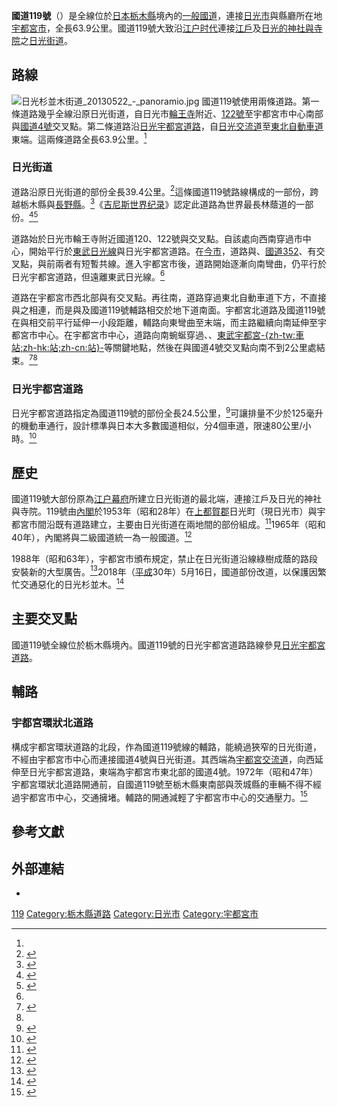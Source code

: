 {{noteTA
|G1=Transport
|G2=Unit
}}
{{Infobox road2
|country=JPN
|type=National
|route=119
|maint=
|alternate_name={{lang|ja|国道119号}}
|map={{Maplink|zoom=9|frame=yes|plain=yes|frame-align=center|frame-width=300|frame-height=200|frame-latitude=36.62|frame-longitude=139.75|type=line|stroke-color=#cc0000|stroke-width=2}}
|map_custom=yes
|map_notes=國道119號，路線以紅色表示
|image=
|length_km=39.4
|length_round=
|length_ref=<ref name="stats">{{cite web|script-title=ja:一般国道の路線別、都道府県別道路現況|url=http://www.mlit.go.jp/road/ir/ir-data/tokei-nen/2016/pdf/d_genkyou26.pdf|language=ja|publisher=[[國土交通省|國土交通省]]|access-date=2020-02-19|archive-date=2017-03-24|archive-url=https://web.archive.org/web/20170324085031/http://www.mlit.go.jp/road/ir/ir-data/tokei-nen/2016/pdf/d_genkyou26.pdf|url-status=live}}</ref>
|established=1953年（[[昭和|昭和]]28年）
|direction_a=西
|terminus_a=[[栃木縣|栃木縣]][[日光市|日光市]]<br>{{jct|country=JPN|Route|120|Route|122}}／{{tsl|ja|栃木県道247号日光今市線|栃木縣道247號日光今市線}}
|junction=
|direction_b=東
|terminus_b=栃木縣[[宇都宮市|宇都宮市]]<br>{{jct|country=JPN|Route|4}}
|previous_type=Route
|previous_route=118
|next_type=Route
|next_route=120
|browse=
}}
'''國道119號'''（{{jpn|j=国道119号|hg=こくどうひゃくじゅうきゅうごう|rm=Kokudō Hyakujūkyū-gō}}）是全線位於[[日本|日本]][[栃木縣|栃木縣]]境內的[[一般國道|一般國道]]，連接[[日光市|日光市]]與縣廳所在地[[宇都宮市|宇都宮市]]，全長63.9公里。國道119號大致沿[[江户时代|江户时代]]連接[[江戶|江戶]]及[[日光的神社與寺院|日光的神社與寺院]]之[[日光街道|日光街道]]。

==路線==
[[File:日光杉並木街道_20130522_-_panoramio.jpg|thumb]]
國道119號使用兩條道路。第一條道路幾乎全線沿原日光街道，自日光市[[輪王寺|輪王寺]]附近{{tsl|ja|国道120号|國道120號 (日本)|國道120}}、[[國道122號_(日本)|122號]]至宇都宮市中心南部與[[國道4號_(日本)|國道4號]]交叉點。第二條道路沿[[日光宇都宮道路|日光宇都宮道路]]，自[[日光交流道|日光交流道]]至[[東北自動車道|東北自動車道]]東端。這兩條道路全長63.9公里。<ref name="stats"/>

===日光街道===
道路沿原日光街道的部份全長39.4公里。<ref name="google1">{{google maps |title=Route 119 (1)|url=https://www.google.com/maps/dir/36.7537132,139.6043812/36.5366701,139.8808323/@36.6501692,139.6938199,11.25z/data=!4m21!4m20!1m15!3m4!1m2!1d139.7631486!2d36.6903125!3s0x601f73e87dc860ad:0xfe445f53c1f8e2d5!3m4!1m2!1d139.8382492!2d36.6601884!3s0x601f6fe14acbcf23:0x46773445de03ab53!3m4!1m2!1d139.8679935!2d36.5660716!3s0x601f67cce51f4f25:0x5e4f0fff5239e766!1m0!2m1!2b1!3e0|access-date=2021-04-13}}</ref>這條國道119號路線構成{{tsl|ja|日本ロマンチック街道|日本浪漫街道}}的一部份，跨越栃木縣與[[長野縣|長野縣]]。<ref name="guide">{{cite web|title=Japan Romantic Road|url=https://www.japan-guide.com/e/e7450.html#section_main_content|publisher=japan-guide.com|date=2020-05-13|access-date=2021-04-13|archive-date=2021-02-26|archive-url=https://web.archive.org/web/20210226232612/https://www.japan-guide.com/e/e7450.html#section_main_content|url-status=live}}</ref>《[[吉尼斯世界纪录|吉尼斯世界纪录]]》認定此道路為世界最長林蔭道{{tsl|ja|日光杉並木}}的一部份。<ref>{{cite web|title=Longest avenue of trees|url=https://www.guinnessworldrecords.com/world-records/longest-avenue-of-trees|publisher=[[Guinness_World_Records|Guinness World Records]]|date=2021|access-date=2021-04-14|archive-date=2020-04-18|archive-url=https://web.archive.org/web/20200418125718/https://www.guinnessworldrecords.com/world-records/longest-avenue-of-trees|url-status=live}}</ref><ref>{{cite web|script-title=ja:日光杉並木|url=https://www.unesco.or.jp/nikko/namiki2.htm|publisher={{tsl|ja|日本ユネスコ国内委員会|日本UNESCO國內委員會}}|language=ja|date=2019-06-25|access-date=2021-04-14|archive-date=2021-04-14|archive-url=https://web.archive.org/web/20210414012640/https://www.unesco.or.jp/nikko/namiki2.htm|url-status=live}}</ref>

道路始於日光市輪王寺附近國道120、122號與{{tsl|ja|栃木県道247号日光今市線|栃木縣道247號日光今市線}}交叉點。自該處向西南穿過市中心，開始平行於[[日光線_(東武鐵道)|東武日光線]]與日光宇都宮道路。在[[今市市|今市]]，道路與{{tsl|ja|国道121号|國道121號 (日本)|國道121號}}、[[國道352號_(日本)|國道352]]、{{tsl|ja|国道461号|國道461號 (日本)|461號}}有交叉點，與前兩者有短暫共線。進入宇都宮市後，道路開始逐漸向南彎曲，仍平行於日光宇都宮道路，但遠離東武日光線。<ref name="google1"/>

道路在宇都宮市西北部與{{tsl|ja|国道293号|國道293號 (日本)|國道293號}}有交叉點。再往南，道路穿過東北自動車道下方，不直接與之相連，而是與{{tsl|ja|宇都宮北道路}}及國道119號輔路相交於地下道南面。宇都宮北道路及國道119號在與{{tsl|ja|宇都宮環状道路|宇都宮環狀道路}}相交前平行延伸一小段距離，輔路向東彎曲至末端，而主路繼續向南延伸至宇都宮市中心。在宇都宮市中心，道路向南蜿蜒穿過{{tsl|ja|宇都宮市役所}}、{{tsl|ja|栃木県庁|栃木縣廳}}、[[東武宇都宮站|東武宇都宮-{zh-tw:車站;zh-hk:站;zh-cn:站}-]]等關鍵地點，然後在與國道4號交叉點向南不到2公里處結束。<ref>{{cite web|script-title=ja:一般国道119号改築工事|url=https://www.ktr.mlit.go.jp/ktr_content/content/000716419.pdf|publisher=國土交通省|language=ja|date=2018-11-15|access-date=2021-04-14|archive-date=2021-04-14|archive-url=https://web.archive.org/web/20210414015837/https://www.ktr.mlit.go.jp/ktr_content/content/000716419.pdf|url-status=live}}</ref><ref name="google1"/>

===日光宇都宮道路===
{{Main|日光宇都宮道路}}
日光宇都宮道路指定為國道119號的部份全長24.5公里，<ref>{{google maps |title=Route 119 (1)|url=https://www.google.com/maps/dir/36.6384817,139.8448027/36.7418427,139.626442/@36.6376868,139.8441476,17.25z/data=!4m2!4m1!3e0|access-date=2021-04-13}}</ref>可讓排量不少於125毫升的機動車通行，設計標準與日本大多數國道相似，分4個車道，限速80公里/小時。<ref>{{cite web|script-title=ja:道路デザイン指針（仮称）検討委員会 第５回委員会、第 11 回幹事会|url=http://www.mlit.go.jp/road/sisaku/roaddesign/roaddesign.files/rd27.pdf|publisher=國土交通省|language=ja|url-status=dead|archive-url=https://web.archive.org/web/20061117173534/http://www.mlit.go.jp/road/sisaku/roaddesign/roaddesign.files/rd27.pdf|archive-date=2006-11-17|access-date=2021-04-14}}</ref>

==歷史==
{{See also|日光街道}}
國道119號大部份原為[[江户幕府|江户幕府]]所建立日光街道的最北端，連接江戶及日光的神社與寺院。{{tsl|ja|二級国道|二級國道}}119號由[[日本內閣|內閣]]於1953年（昭和28年）在[[上都賀郡|上都賀郡]]日光町（現日光市）與宇都宮市間沿既有道路建立，主要由日光街道在兩地間的部份組成。<ref>{{cite wikisource|title=二級国道の路線を指定する政令|wslink=二級国道の路線を指定する政令 (昭和二十八年)|wslanguage=ja|year=1953|publisher=內閣}}</ref>1965年（昭和40年），內閣將{{tsl|ja|一級国道|一級國道}}與二級國道統一為一般國道。<ref>{{cite wikisource|title=一般国道の路線を指定する政令|wslink=一般国道の路線を指定する政令|wslanguage=ja|year=1965|publisher=內閣}}</ref>

1988年（昭和63年），宇都宮市頒布規定，禁止在日光街道沿線綠樹成蔭的路段安裝新的大型廣告。<ref>{{cite web|script-title=ja:国道１１９号線（日光街道）桜並木敷沿道の屋外広告物規制について|url=https://www.city.utsunomiya.tochigi.jp/_res/projects/default_project/_page_/001/005/824/okugai_nikkoukaidou.pdf|publisher=宇都宮市|language=ja|date=1996-04|access-date=2021-05-02|archive-date=2021-05-02|archive-url=https://web.archive.org/web/20210502020957/https://www.city.utsunomiya.tochigi.jp/_res/projects/default_project/_page_/001/005/824/okugai_nikkoukaidou.pdf|url-status=live}}</ref>2018年（[[平成|平成]]30年）5月16日，國道部份改道，以保護因繁忙交通惡化的日光杉並木。<ref>{{cite web|script-title=ja:国道119号 旧道（日光街道）日光市七本桜地内 通行止め位置図|url=http://www.pref.tochigi.lg.jp/h53/documents/nanahon1.pdf|publisher=栃木縣|language=ja|date=2018-04-26|access-date=2021-04-13|archive-date=2021-04-13|archive-url=https://web.archive.org/web/20210413023822/http://www.pref.tochigi.lg.jp/h53/documents/nanahon1.pdf|url-status=live}}</ref>

==主要交叉點==
國道119號全線位於栃木縣境內。國道119號的日光宇都宮道路路線參見[[日光宇都宮道路|日光宇都宮道路]]。
{{JPNinttop|nopref=yes|length_ref=<ref name="google1"/>}}
{{JPNint
|location_special=[[日光市|日光市]]
|lspan=13
|km=0.0
|road={{jct|country=JPN|Route|120|Route|122|dir1=西}}南行至[[中禪寺湖|中禪寺湖]]、[[沼田市|沼田市]]<br />{{tsl|ja|栃木県道247号日光今市線|栃木縣道247號日光今市線}}東行
|notes=國道西端
}}
{{JPNint
|km=1.4
|road={{tsl|ja|栃木県道169号栗山日光線|栃木縣道169號栗山日光線}}北行至{{tsl|ja|栗山村||栗山}}、{{tsl|ja|霧降高原}}
|notes=
}}
{{JPNint
|km=1.5
|road={{tsl|ja|栃木県道14号鹿沼日光線|栃木縣道14號鹿沼日光線}}南行
|notes=
}}
{{JPNint
|km=1.7
|road={{tsl|ja|栃木県道203号日光停車場線|栃木縣道203號日光停車場線}}北行至[[日光站|日光-{zh-tw:車站;zh-hk:站;zh-cn:站}-]]
|notes=
}}
{{JPNint
|km=8.0
|type=concur
|road={{jct|country=JPN|Route|121|Route|352|dir1=北}}西行至[[川治溫泉站|川治]]、[[鬼怒川溫泉|鬼怒川]]
|notes=國道121、352號共線西端
}}
{{JPNint
|km=8.4
|road={{tsl|ja|栃木県道62号今市氏家線|栃木縣道62號今市氏家線}}東行至[[下今市站|下今市-{zh-tw:車站;zh-hk:站;zh-cn:站}-]]<br />{{tsl|ja|栃木県道229号今市停車場線|栃木縣道229號今市停車場線}}南行至[[今市站|今市-{zh-tw:車站;zh-hk:站;zh-cn:站}-]]
|notes=
}}
{{JPNint
|km=8.5
|type=concur
|road={{jct|country=JPN|Route|121|Route|352|dir1=南}}東行至[[鹿沼市|鹿沼市]]
|notes=國道121、352號共線東端
}}
{{JPNint
|km=9.8
|road={{jct|country=JPN|Route|461}}東行至鬼怒川、[[矢板市|矢板市]]
|notes=
}}
{{JPNint
|km=11.3
|road=[[File:E81_Expressway_(Japan).png|37px]]{{jct|country=JPN|Route|121|name1={{tsl|ja|板橋バイパス|板橋繞道}}}}南行至[[日光宇都宮道路|日光宇都宮道路]]、鹿沼市
|notes=
}}
{{JPNint
|km=14.0
|road={{tsl|ja|栃木県道279号大桑大沢線|栃木縣道279號大桑大澤線}}北行至鬼怒川、[[大桑站_(栃木縣)|大桑]]
|notes=
}}
{{JPNint
|km=15.8
|road=[[File:E81_Expressway_(Japan).png|37px]] {{tsl|ja|栃木県道110号下野大沢停車場線|栃木縣道110號下野大澤停車場線}}西行至[[日光宇都宮道路|日光宇都宮道路]]、[[下野大澤站|下野大澤-{zh-tw:車站;zh-hk:站;zh-cn:站}-]]
|notes=
}}
{{JPNint
|km=16.3
|road={{tsl|ja|栃木県道22号大沢宇都宮線|栃木縣道22号大澤宇都宮線}}南行至豬倉
|notes=
}}
{{JPNint
|km=16.9
|road={{tsl|ja|栃木県道295号今市スポーツセンター線|栃木縣道295號今市體育中心線}}北行至今市體育中心
|notes=
}}
{{JPNint
|location_special=[[宇都宮市|宇都宮市]]
|lspan=10
|km=21.9
|road={{tsl|ja|栃木県道149号小来川文挟石那田線|栃木縣道149號小來川文挾石那田線}}西行至[[文挾站|文挾]]
|notes=
}}
{{JPNint
|km=22.9
|road={{tsl|ja|栃木県道77号宇都宮船生高徳線|栃木縣道77號宇都宮船生高德線}}北行至船生
|notes=
}}
{{JPNint
|km=25.4
|road={{jct|country=JPN|Route|293}}至鹿沼市、[[櫻市|櫻市]]
|notes=
}}
{{JPNint
|km=28.3
|road=[[File:E4_Expressway_(Japan).png|27px]] [[File:E81_Expressway_(Japan).png|37px]][[File:Japanese_National_Route_Sign_0004.svg|21px]]{{jct|country=JPN|Route|119|nolink1=yes|name1={{tsl|ja|宇都宮北道路}}}}至[[東北自動車道|東北自動車道]]、[[日光宇都宮道路|日光宇都宮道路]]、[[國道4號_(日本)|國道4號]]、[[小山市|小山市]]、[[栃木市|栃木市]]
|notes=交流道
}}
{{JPNint
|km=32.3
|road=[[File:Japanese_National_Route_Sign_0004.svg|21px]][[File:Japanese_National_Route_Sign_0119.svg|21px]] {{tsl|ja|栃木県道3号宇都宮亀和田栃木線|栃木縣道3號宇都宮龜和田栃木線}}／{{tsl|ja|栃木県道157号下岡本上戸祭線|栃木縣道157號下岡本上戶祭線}}東行 （{{tsl|ja|宇都宮環状道路|宇都宮環狀道路}}）至國道4號、{{tsl|ja|宇都宮環状北道路|宇都宮環狀北道路}}、櫻市、栃木市、鹿沼市
|notes=
}}
{{JPNint
|km=35.4
|road=[[File:Japanese_National_Route_Sign_0004.svg|21px]] {{tsl|ja|清住町通り|清住町通}}至國道4號
|notes=
}}
{{JPNint
|km=35.6
|road={{tsl|ja|栃木県道22号大沢宇都宮線|栃木縣道22號大澤宇都宮線}}北行
|notes=
}}
{{JPNint
|km=36.6
|road=[[File:E4_Expressway_(Japan).png|27px]] {{tsl|ja|栃木県道2号宇都宮栃木線|栃木縣道2號宇都宮栃木線}}南行至東北自動車道、栃木市<br />[[File:Japanese_National_Route_Sign_0293.svg|21px]] {{tsl|ja|栃木県道70号宇都宮今市線|栃木縣道70號宇都宮今市線}}西行至國道293號、大谷
|notes=
}}
{{JPNint
|km=36.8
|road=[[File:Shinkansen-E.png|21px]] {{tsl|ja|栃木県道10号宇都宮那須烏山線|栃木縣道10號宇都宮那須烏山線}}東行至[[宇都宮車站|宇都宮-{zh-tw:車站;zh-hk:站;zh-cn:站}-]]、栃木縣廳
|notes=
}}
{{JPNint
|km=39.4
|road={{jct|country=JPN|Route|4|name1={{tsl|ja|宇都宮バイパス|宇都宮繞道}}}}至[[古河市|古河市]]、小山市、[[那須鹽原市|那須鹽原市]]、櫻市
|notes=國道東端
}}
{{Jctbtm|keys=concur|col=8}}

==輔路==
===宇都宮環狀北道路===
{{tsl|ja|宇都宮環状北道路|宇都宮環狀北道路}}構成宇都宮環狀道路的北段，作為國道119號線的輔路，能繞過狹窄的日光街道，不經由宇都宮市中心而連接國道4號與日光街道。其西端為[[宇都宮交流道|宇都宮交流道]]，向西延伸至日光宇都宮道路，東端為宇都宮市東北部的國道4號。1972年（昭和47年）宇都宮環狀北道路開通前，自國道119號至栃木縣東南部與茨城縣的車輛不得不經過宇都宮市中心，交通擁堵。輔路的開通減輕了宇都宮市中心的交通壓力。<ref>{{cite web|script-title=ja:一般国道119号 宇都宮環状北道路 宇都宮市|url=http://www.pref.tochigi.lg.jp/h02/pref/seisakuhyouka/documents/111116_02kankita.pdf|language=ja|publisher=栃木縣|date=2011|access-date=2021-04-13|archive-date=2021-04-13|archive-url=https://web.archive.org/web/20210413034445/http://www.pref.tochigi.lg.jp/h02/pref/seisakuhyouka/documents/111116_02kankita.pdf|url-status=live}}</ref>

==參考文獻==
{{Reflist|30em}}

==外部連結==
*{{commons-inline|Category:Route 119 (Japan)}}

{{日本一般國道列表}}

{{DEFAULTSORT:Kokudo 119-go}}

[[Category:日本國道|119]]
[[Category:栃木縣道路|Category:栃木縣道路]]
[[Category:日光市|Category:日光市]]
[[Category:宇都宮市|Category:宇都宮市]]
{{Good article}}